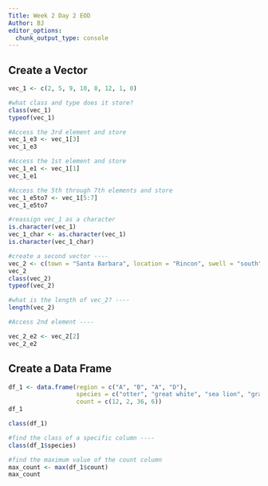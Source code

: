 ```yaml
---
Title: Week 2 Day 2 EOD
Author: BJ
editor_options: 
  chunk_output_type: console
---
```


## Create a Vector

```r
vec_1 <- c(2, 5, 9, 10, 8, 12, 1, 0)

#what class and type does it store?
class(vec_1)
typeof(vec_1)

#Access the 3rd element and store
vec_1_e3 <- vec_1[3]
vec_1_e3

#Access the 1st element and store
vec_1_e1 <- vec_1[1]
vec_1_e1

#Access the 5th through 7th elements and store
vec_1_e5to7 <- vec_1[5:7]
vec_1_e5to7

#reassign vec_1 as a character
is.character(vec_1)
vec_1_char <- as.character(vec_1)
is.character(vec_1_char)
```

```r
#create a second vector ----
vec_2 <- c(town = "Santa Barbara", location = "Rincon", swell = "south")
vec_2
class(vec_2)
typeof(vec_2)

#what is the length of vec_2? ----
length(vec_2)

#Access 2nd element ----

vec_2_e2 <- vec_2[2]
vec_2_e2
```

## Create a Data Frame
```r
df_1 <- data.frame(region = c("A", "B", "A", "D"),
                   species = c("otter", "great white", "sea lion", "gray whale"),
                   count = c(12, 2, 36, 6))
df_1

class(df_1)

#find the class of a specific column ----
class(df_1$species)

#find the maximum value of the count column
max_count <- max(df_1$count)
max_count
```

